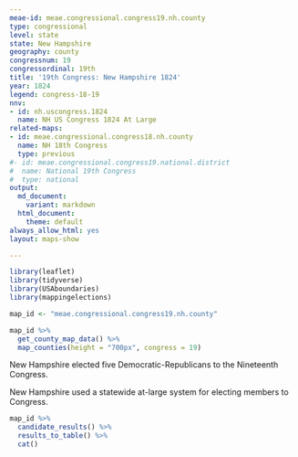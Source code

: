 ```yaml
---
meae-id: meae.congressional.congress19.nh.county
type: congressional
level: state
state: New Hampshire
geography: county
congressnum: 19
congressordinal: 19th
title: '19th Congress: New Hampshire 1824'
year: 1824
legend: congress-18-19
nnv:
- id: nh.uscongress.1824
  name: NH US Congress 1824 At Large
related-maps:
- id: meae.congressional.congress18.nh.county
  name: NH 18th Congress
  type: previous
#- id: meae.congressional.congress19.national.district
#  name: National 19th Congress
#  type: national
output:
  md_document:
    variant: markdown
  html_document:
    theme: default
always_allow_html: yes
layout: maps-show

---
```


```r
library(leaflet)
library(tidyverse)
library(USAboundaries)
library(mappingelections)

map_id <- "meae.congressional.congress19.nh.county"
```

<div class="map">

```r
map_id %>%
  get_county_map_data() %>%
  map_counties(height = "700px", congress = 19)
```

</div>

New Hampshire elected five Democratic-Republicans to the Nineteenth Congress. 

New Hampshire used a statewide at-large system for electing members to Congress. 

<div class="results-table">

```r
map_id %>%
  candidate_results() %>%
  results_to_table() %>%
  cat()
```

</div>
